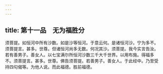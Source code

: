 ```yaml
---
---
---
```

title: 第十一品　无为福胜分
---




须菩提。如恒河中所有沙数。如是沙等恒河。于意云何。是诸恒河沙。宁为多不。须菩提言。甚多。世尊。但诸恒河尚多无数。何况其沙。须菩提。我今实言告汝。若有善男子。善女人。以七宝满尔所恒河沙数三千大千世界。以用布施。得福多不。须菩提言。甚多。世尊。佛告须菩提。若善男子。善女人。于此经中。乃至受持四句偈等。为他人说。而此福德。胜前福德。